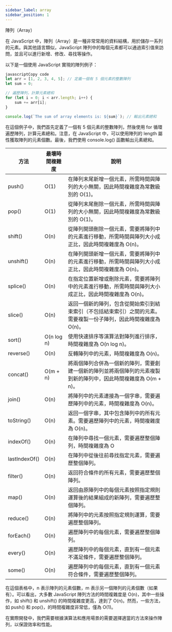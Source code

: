 ```yaml
---
sidebar_label: array
sidebar_position: 1
---
```


陣列（Array）

在 JavaScript 中，陣列（Array）是一種非常常用的資料結構，用於儲存一系列的元素。與其他語言類似，JavaScript 陣列中的每個元素都可以通過索引值來訪問，並且可以進行新增、修改、尋找等操作。

以下是一個使用 JavaScript 實現的陣列例子：

```jsx
javascriptCopy code
let arr = [1, 2, 3, 4, 5]; // 定義一個有 5 個元素的整數陣列
let sum = 0;

// 遍歷陣列，計算元素總和
for (let i = 0; i < arr.length; i++) {
    sum += arr[i];
}

console.log(`The sum of array elements is: ${sum}`); // 輸出元素總和

```

在這個例子中，我們首先定義了一個有 5 個元素的整數陣列，然後使用 for 循環遍歷陣列，計算元素總和。注意，在 JavaScript 中，可以使用陣列的 length 屬性獲取陣列的元素個數。最後，我們使用 console.log() 函數輸出元素總和。

| 方法 | 最壞時間複雜度 | 說明 |
| --- | --- | --- |
| push() | O(1) | 在陣列末尾新增一個元素，所需時間與陣列的大小無關，因此時間複雜度為常數級別的 O(1)。 |
| pop() | O(1) | 從陣列末尾刪除一個元素，所需時間與陣列的大小無關，因此時間複雜度為常數級別的 O(1)。 |
| shift() | O(n) | 從陣列開頭刪除一個元素，需要將陣列中的元素進行移動，所需時間與陣列大小成正比，因此時間複雜度為 O(n)。 |
| unshift() | O(n) | 在陣列開頭新增一個元素，需要將陣列中的元素進行移動，所需時間與陣列大小成正比，因此時間複雜度為 O(n)。 |
| splice() | O(n) | 在指定位置新增或刪除元素，需要將陣列中的元素進行移動，所需時間與陣列大小成正比，因此時間複雜度為 O(n)。 |
| slice() | O(n) | 返回一個新的陣列，包含從開始索引到結束索引（不包括結束索引）之間的元素。需要複製一份子陣列，因此時間複雜度為 O(n)。 |
| sort() | O(n log n) | 使用快速排序等演算法對陣列進行排序，時間複雜度為 O(n log n)。 |
| reverse() | O(n) | 反轉陣列中的元素，時間複雜度為 O(n)。 |
| concat() | O(m + n) | 將兩個陣列合併為一個新的陣列，需要創建一個新的陣列並將兩個陣列的元素複製到新的陣列中，因此時間複雜度為 O(m + n)。 |
| join() | O(n) | 將陣列中的元素連接為一個字串，需要遍歷陣列中的元素，時間複雜度為 O(n)。 |
| toString() | O(n) | 返回一個字串，其中包含陣列中的所有元素。需要遍歷陣列中的元素，時間複雜度為 O(n)。 |
| indexOf() | O(n) | 在陣列中尋找一個元素，需要遍歷整個陣列，時間複雜度為 O |
| lastIndexOf() | O(n) | 在陣列中從後往前尋找指定元素，需要遍歷整個陣列。 |
| filter() | O(n) | 返回符合條件的所有元素，需要遍歷整個陣列。 |
| map() | O(n) | 返回由原陣列中的每個元素按照指定規則運算後的結果組成的新陣列，需要遍歷整個陣列。 |
| reduce() | O(n) | 將陣列中的元素按照指定規則運算，需要遍歷整個陣列。 |
| forEach() | O(n) | 遍歷陣列中的每個元素，需要遍歷整個陣列。 |
| every() | O(n) | 遍歷陣列中的每個元素，直到有一個元素不滿足條件，需要遍歷整個陣列。 |
| some() | O(n) | 遍歷陣列中的每個元素，直到有一個元素符合條件，需要遍歷整個陣列。 |

在這個表格中，n 表示陣列的元素個數，m 表示另一個陣列的元素個數（如果有）。可以看出，大多數 JavaScript 陣列方法的時間複雜度是 O(n)，其中一些操作，如 shift() 和 unshift() 的時間複雜度更高，達到了 O(n)。然而，一些方法，如 push() 和 pop()，的時間複雜度非常低，僅為 O(1)。

在實際開發中，我們需要根據演算法和應用場景的需要選擇適當的方法來操作陣列，以保證效率和性能。